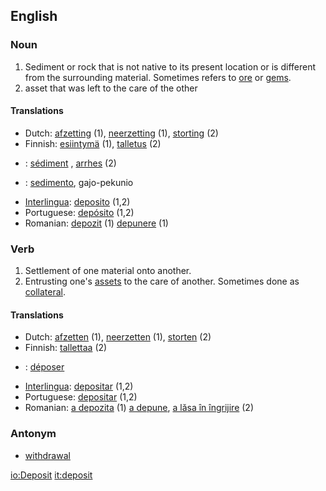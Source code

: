 ==English==

===Noun===
{{en-noun-reg}}

#Sediment or rock that is not native to its present location or is different from the surrounding material.  Sometimes refers to [[ore]] or [[gem]]s.
#asset that was left to the care of the other

====Translations====
*Dutch: [[afzetting]] {{f}} (1), [[neerzetting]] {{f}} (1), [[storting]] {{f}} (2)
*Finnish: [[esiintymä]] (1), [[talletus]] (2)
*{{fr}}: [[sédiment]] {{m}}, [[arrhes]] (2)
*{{io}}: [[sedimento]], gajo-pekunio
*[[Interlingua]]: [[deposito]] (1,2)
*Portuguese: [[depósito]] {{m}} (1,2)
*Romanian: [[depozit]] {{n}} (1) [[depunere]] {{f}} (1)

===Verb=== 
{{en-infl-reg-consonant|deposit||}}

# Settlement of one material onto another.
# Entrusting one's [[asset]]s to the care of another.  Sometimes done as [[collateral]].

====Translations====
*Dutch: [[afzetten]] (1), [[neerzetten]] (1), [[storten]] (2)
*Finnish: [[tallettaa]] (2)
*{{fr}}: [[déposer]]
*[[Interlingua]]: [[depositar]] (1,2)
*Portuguese: [[depositar]] (1,2)
*Romanian: [[a depozita]] (1) [[a depune]], [[a lăsa în îngrijire]] (2)

===Antonym===
*[[withdrawal]]



[[io:Deposit]]
[[it:deposit]]